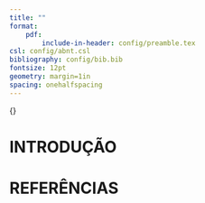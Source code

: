 ```yaml
---
title: ""
format:
    pdf:
        include-in-header: config/preamble.tex
csl: config/abnt.csl
bibliography: config/bib.bib
fontsize: 12pt
geometry: margin=1in
spacing: onehalfspacing
---
```


<!-- capa -->

\thispagestyle{empty}
\begin{center}
{\Large \MakeUppercase{\universidade\\ campus \campus\\ curso de \curso}}
\end{center}
\vspace{1cm}
\begin{center}
{\Large \MakeUppercase{\nome\>\sobrenome}}
\end{center}
\vspace{5cm}
\begin{center}
\Large \MakeUppercase{\textbf{\titulo}}
\end{center}
\vspace{5cm}

\begin{center}
\uppercase{\cidade}\\ \ano
\end{center}

<!-- folha de rosto -->

\newpage
\thispagestyle{empty}
\setcounter{page}{1}

\begin{center}
{\Large \MakeUppercase{\nome\>\sobrenome}}

\vspace{6cm}

\Large \MakeUppercase{\textbf{\titulo}}

\normalsize

\vspace{3cm}
\end{center}

\hspace{7cm}{\begin{minipage}{8.5cm}{
Monografia apresentada à coordenadoria do curso de \curso\>do \universidade, Campus \campus, como requisito parcial para a obtenção do título de \grau.\\

Orientador: \parbox[t]{6.0cm}{\orientador}}
\end{minipage}}

\vspace{3cm}

\begin{center}
\cidade\\
\ano
\end{center}

<!-- folha de aprovação -->

\newpage
\thispagestyle{empty}

\begin{center}
{\large \MakeUppercase{\nome\>\sobrenome}}

\vspace{1cm}

\Large \MakeUppercase{\textbf{\titulo}}

\normalsize

\vspace{1cm}
\end{center}

\hspace{7.5cm}{\begin{minipage}{8.5cm}{
Monografia apresentada à coordenadoria do curso de \curso\>do \universidade, Campus \campus, como requisito parcial para a obtenção do título de \grau.\\}
\end{minipage}}

\vspace{1cm}

\hspace{9cm} {\uppercase{\textbf{Banca Examinadora}}}

\vspace{1cm}
\begin{center}

\hspace{7cm}{\underline{\hspace{7cm}} \\}
\hspace{7cm}{\orientador \\}
\hspace{7cm}{\universidade}

\hspace{7cm}{\underline{\hspace{7cm}} \\}
\hspace{7cm}{\bancap \\}
\hspace{7cm}{\universidade}

\hspace{7cm}{\underline{\hspace{7cm}} \\}
\hspace{7cm}{\bancas \\}
\hspace{7cm}{\universidade}


\cidade, \dia\>de \mes\>de \ano.
\end{center}

<!-- resumo -->

\newpage
\thispagestyle{empty}
\begin{singlespace}
\noindent \MakeUppercase{\sobrenome}, \nome. \textbf{\titulo}. \ano. xx folhas. Monografia (\curso) -- \universidade, \cidade, \ano.

\vspace{1pc}
\begin{center}
\textbf{RESUMO}
\end{center}
\vspace{1pc}

\noindent
No máximo 500 palavaras em espaço simples e sem parágrafos. Deve apresentar de forma concisa os objetivos, metodologia e os resultado alcançados, utilizar o verbo na voz ativa. Espaçamento simples, sem recuo de parágrafos.

\vspace{2pc}
\noindent
{\textbf{Palavras-chave}:}  Palavra 1. Palavra 2. Palavra 3. Palavra 4. Palavra 5.

\end{singlespace}

<!-- abstract -->

\newpage
\thispagestyle{empty}

\begin{singlespace}
\noindent \MakeUppercase{\sobrenome}, \nome. \tituloingles. \ano. xx folhas. Monografia (\curso) -- \universidade, \cidade, \ano.

\vspace{1pc}
\begin{center}
\textbf{ABSTRACT}
\end{center}
\vspace{1pc}

\noindent 
Tradução do resumo.

\vspace{2pc}
\noindent
{\textbf{Keywords}:}  Tradução das palavras chave.
\end{singlespace}

<!-- sumário -->

\newpage
\thispagestyle{empty}
\begin{flushleft}
\begingroup
\let\clearpage\relax

\newpage
\begin{center}
\MakeUppercase{\textbf{Sumário}}
\end{center}
\begin{center}
\tableofcontents
\end{center}
\end{flushleft}

<!-- lista de figuras -->

\newpage
\thispagestyle{empty}
\begin{center}
\MakeUppercase{\textbf{LISTA DE FIGURAS}}
\end{center}
\begin{center}
\listoffigures
\end{center}

<!-- lista de tabelas -->

\newpage
\begin{center}
\MakeUppercase{\textbf{LISTA DE TABELAS}}
\end{center}
\begin{center}
\listoftables
\end{center}
\thispagestyle{empty}
\endgroup

<!-- elementos textuais -->

\newpage
# INTRODUÇÃO


\newpage
# REFERÊNCIAS

